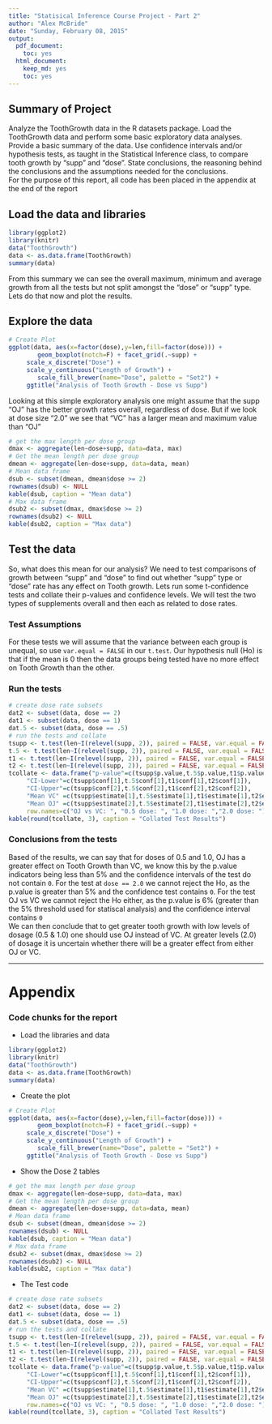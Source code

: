 ```yaml
---
title: "Statisical Inference Course Project - Part 2"
author: "Alex McBride"
date: "Sunday, February 08, 2015"
output:
  pdf_document:
    toc: yes
  html_document:
    keep_md: yes
    toc: yes
---
```


## Summary of Project

Analyze the ToothGrowth data in the R datasets package. Load the ToothGrowth data and perform some basic exploratory data analyses. Provide a basic summary of the data. Use confidence intervals and/or hypothesis tests, as taught in the Statistical Inference class, to compare tooth growth by "supp" and "dose". State conclusions, the reasoning behind the conclusions and the assumptions needed for the conclusions.  
For the purpose of this report, all code has been placed in the appendix at the end of the report

## Load the data and libraries
```r
library(ggplot2)
library(knitr)
data("ToothGrowth")
data <- as.data.frame(ToothGrowth)
summary(data)
```

From this summary we can see the overall maximum, minimum and average growth from all the tests but not split amongst the "dose" or "supp" type. Lets do that now and plot the results.

## Explore the data
```r
# Create Plot
ggplot(data, aes(x=factor(dose),y=len,fill=factor(dose))) +
        geom_boxplot(notch=F) + facet_grid(.~supp) + 
     scale_x_discrete("Dose") + 
     scale_y_continuous("Length of Growth") + 
        scale_fill_brewer(name="Dose", palette = "Set2") +
     ggtitle("Analysis of Tooth Growth - Dose vs Supp")
```

Looking at this simple exploratory analysis one might assume that the supp "OJ" has the better growth rates overall, regardless of dose. But if we look at dose size "2.0" we see that "VC" has a larger mean and maximum value than "OJ" 
```r
# get the max length per dose group
dmax <- aggregate(len~dose+supp, data=data, max)
# Get the mean length per dose group
dmean <- aggregate(len~dose+supp, data=data, mean)
# Mean data frame
dsub <- subset(dmean, dmean$dose >= 2)
rownames(dsub) <- NULL
kable(dsub, caption = "Mean data")
# Max data frame
dsub2 <- subset(dmax, dmax$dose >= 2)
rownames(dsub2) <- NULL
kable(dsub2, caption = "Max data")
```

## Test the data

So, what does this mean for our analysis? We need to test comparisons of growth between "supp" and "dose" to find out whether "supp" type or "dose" rate has any effect on Tooth growth. Lets run some t-confidence tests and collate their p-values and confidence levels. We will test the two types of supplements overall and then each as related to dose rates. 

### Test Assumptions

For these tests we will assume that the variance between each group is unequal, so use `var.equal = FALSE` in our `t.test`. Our hypothesis null (Ho) is that if the mean is 0 then the data groups being tested have no more effect on Tooth Growth than the other.  

### Run the tests
```r
# create dose rate subsets
dat2 <- subset(data, dose == 2)
dat1 <- subset(data, dose == 1)
dat.5 <- subset(data, dose == .5)
# run the tests and collate
tsupp <- t.test(len~I(relevel(supp, 2)), paired = FALSE, var.equal = FALSE, data = data)
t.5 <- t.test(len~I(relevel(supp, 2)), paired = FALSE, var.equal = FALSE, data = dat.5)
t1 <- t.test(len~I(relevel(supp, 2)), paired = FALSE, var.equal = FALSE, data = dat1)
t2 <- t.test(len~I(relevel(supp, 2)), paired = FALSE, var.equal = FALSE, data = dat2)
tcollate <- data.frame("p-value"=c(tsupp$p.value,t.5$p.value,t1$p.value,t2$p.value), 
     "CI-Lower"=c(tsupp$conf[1],t.5$conf[1],t1$conf[1],t2$conf[1]),
     "CI-Upper"=c(tsupp$conf[2],t.5$conf[2],t1$conf[2],t2$conf[2]),
     "Mean VC" =c(tsupp$estimate[1],t.5$estimate[1],t1$estimate[1],t2$estimate[1]),
     "Mean OJ" =c(tsupp$estimate[2],t.5$estimate[2],t1$estimate[2],t2$estimate[2]),
     row.names=c("OJ vs VC: ", "0.5 dose: ", "1.0 dose: ","2.0 dose: "))
kable(round(tcollate, 3), caption = "Collated Test Results")
```

### Conclusions from the tests

Based of the results, we can say that for doses of 0.5 and 1.0,  OJ has a greater effect on Tooth Growth than VC, we know this by the p.value indicators being less than 5% and the confidence intervals of the test do not contain `0`. For the test at `dose == 2.0` we cannot reject the Ho, as the p.value is greater than 5% and the confidence test contains `0`. For the test OJ vs VC we cannot reject the Ho either, as the p.value is 6% (greater than the 5% threshold used for statiscal analysis) and the confidence interval contains `0`  
We can then conclude that to get greater tooth growth with low levels of dosage (0.5 & 1.0) one should use OJ instead of VC. At greater levels (2.0) of dosage it is uncertain whether there will be a greater effect from either OJ or VC. 

******

# Appendix

### Code chunks for the report

* Load the libraries and data

```r
library(ggplot2)
library(knitr)
data("ToothGrowth")
data <- as.data.frame(ToothGrowth)
summary(data)
```

* Create the plot

```r
# Create Plot
ggplot(data, aes(x=factor(dose),y=len,fill=factor(dose))) +
        geom_boxplot(notch=F) + facet_grid(.~supp) + 
     scale_x_discrete("Dose") + 
     scale_y_continuous("Length of Growth") + 
        scale_fill_brewer(name="Dose", palette = "Set2") +
     ggtitle("Analysis of Tooth Growth - Dose vs Supp")
```

* Show the Dose 2 tables

```r
# get the max length per dose group
dmax <- aggregate(len~dose+supp, data=data, max)
# Get the mean length per dose group
dmean <- aggregate(len~dose+supp, data=data, mean)
# Mean data frame
dsub <- subset(dmean, dmean$dose >= 2)
rownames(dsub) <- NULL
kable(dsub, caption = "Mean data")
# Max data frame
dsub2 <- subset(dmax, dmax$dose >= 2)
rownames(dsub2) <- NULL
kable(dsub2, caption = "Max data")
```

* The Test code

```r
# create dose rate subsets
dat2 <- subset(data, dose == 2)
dat1 <- subset(data, dose == 1)
dat.5 <- subset(data, dose == .5)
# run the tests and collate
tsupp <- t.test(len~I(relevel(supp, 2)), paired = FALSE, var.equal = FALSE, data = data)
t.5 <- t.test(len~I(relevel(supp, 2)), paired = FALSE, var.equal = FALSE, data = dat.5)
t1 <- t.test(len~I(relevel(supp, 2)), paired = FALSE, var.equal = FALSE, data = dat1)
t2 <- t.test(len~I(relevel(supp, 2)), paired = FALSE, var.equal = FALSE, data = dat2)
tcollate <- data.frame("p-value"=c(tsupp$p.value,t.5$p.value,t1$p.value,t2$p.value), 
     "CI-Lower"=c(tsupp$conf[1],t.5$conf[1],t1$conf[1],t2$conf[1]),
     "CI-Upper"=c(tsupp$conf[2],t.5$conf[2],t1$conf[2],t2$conf[2]),
     "Mean VC" =c(tsupp$estimate[1],t.5$estimate[1],t1$estimate[1],t2$estimate[1]),
     "Mean OJ" =c(tsupp$estimate[2],t.5$estimate[2],t1$estimate[2],t2$estimate[2]),
     row.names=c("OJ vs VC: ", "0.5 dose: ", "1.0 dose: ","2.0 dose: "))
kable(round(tcollate, 3), caption = "Collated Test Results")
```


